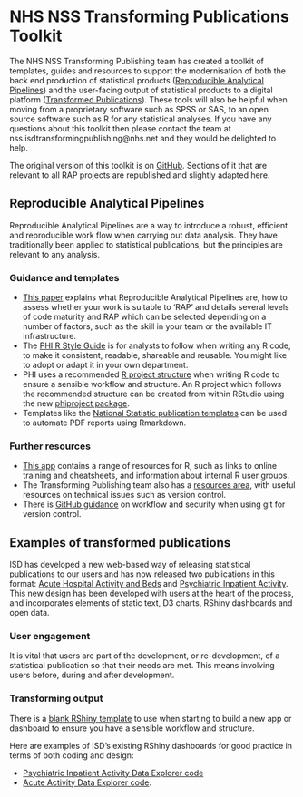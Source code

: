 # NHS NSS Transforming Publications Toolkit

The NHS NSS Transforming Publishing team has created a toolkit of templates,
guides and resources to support the modernisation of both the back end
production of statistical products ([Reproducible Analytical
Pipelines](#reproducible-analytical-pipelines)) and the user-facing output of
statistical products to a digital platform ([Transformed
Publications](#transformed-publications)). These tools will also be helpful when
moving from a proprietary software such as SPSS or SAS, to an open source
software such as R for any statistical analyses. If you have any questions about
this toolkit then please contact the team at
nss.isdtransformingpublishing@nhs.net and they would be delighted to help.

The original version of this toolkit is on
[GitHub](https://github.com/NHS-NSS-transforming-publications/Toolkit/blob/master/README.md).
Sections of it that are relevant to all RAP projects are republished and
slightly adapted here.

## Reproducible Analytical Pipelines

Reproducible Analytical Pipelines are a way to introduce a robust, efficient and
reproducible work flow when carrying out data analysis. They have traditionally
been applied to statistical publications, but the principles are relevant to any
analysis.

### Guidance and templates

- [This
  paper](https://www.isdscotland.org/About-ISD/Methodologies/_docs/Reproducible_Analytical_Pipelines_paper_v1.4.pdf)
  explains what Reproducible Analytical Pipelines are, how to assess whether
  your work is suitable to ‘RAP’ and details several levels of code maturity and
  RAP which can be selected depending on a number of factors, such as the skill
  in your team or the available IT infrastructure.
- The [PHI R Style
  Guide](https://github.com/Health-SocialCare-Scotland/R-Resources/blob/master/PHI%20R%20style%20guide.md)
  is for analysts to follow when writing any R code, to make it consistent,
  readable, shareable and reusable.  You might like to adopt or adapt it in your
  own department.
- PHI uses a recommended [R project
  structure](https://github.com/Health-SocialCare-Scotland/r-project-structure)
  when writing R code to ensure a sensible workflow and structure.
  An R project which follows the
  recommended structure can be created from within RStudio using the new
  [phiproject
  package](https://github.com/Health-SocialCare-Scotland/phiproject).
- Templates like the [National Statistic publication
  templates](https://github.com/NHS-NSS-transforming-publications/RMarkdown)
  can be used to automate PDF reports using Rmarkdown.

### Further resources

- [This app](https://scotland.shinyapps.io/nhs-r-resources/) contains a range of
  resources for R, such as links to online training and cheatsheets, and
  information about internal R user groups.
- The Transforming Publishing team also has a [resources
  area](https://github.com/NHS-NSS-transforming-publications/resources), with
  useful resources on technical issues such as version control.
- There is [GitHub
  guidance](https://github.com/NHS-NSS-transforming-publications/GitHub-guidance)
  on workflow and security when using git for version control.

## Examples of transformed publications

ISD has developed a new web-based way of releasing statistical publications to
our users and has now released two publications in this format: [Acute Hospital
Activity and
Beds](https://www.isdscotland.org/Health-Topics/Hospital-Care/Publications/2018-12-18/acute-hospital-publication/?49401491881)
and [Psychiatric Inpatient
Activity](https://www.isdscotland.org/Health-Topics/Mental-Health/Publications/2018-09-25/psychiatric-inpatient-activity/).
This new design has been developed with users at the heart of the process, and
incorporates elements of static text, D3 charts, RShiny dashboards and open
data.

### User engagement

It is vital that users are part of the development, or re-development, of a
statistical publication so that their needs are met. This means involving users
before, during and after development.

### Transforming output

There is a [blank RShiny
template](https://github.com/Health-SocialCare-Scotland/rshiny-project-structure)
to use when starting to build a new app or dashboard to ensure you have a
sensible workflow and structure.

Here are examples of ISD's existing RShiny dashboards for good practice in terms
of both coding and design:

* [Psychiatric Inpatient Activity Data Explorer
  code](https://github.com/Health-SocialCare-Scotland/Psychiatric-Inpatient-Activity)
* [Acute Activity Data Explorer
  code](https://github.com/Health-SocialCare-Scotland/Hospital-Acute-Activity).
